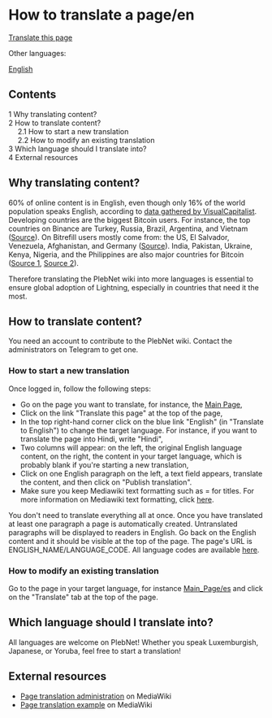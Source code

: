 <span id="how-to-translate-a-pageen"></span>
= How to translate a page/en =

<div class="mw-pt-translate-header noprint" dir="ltr" lang="en">

[[Special_Translate_amp_group_page_How_to_translate_a_page_amp_language_en_amp_action_page_amp_filter_.html|Translate this page]]

</div>
<div class="mw-parser-output">

<div class="mw-pt-languages noprint" lang="en" dir="ltr">

<div class="mw-pt-languages-label">

Other languages:

</div>
<div class="mw-pt-languages-list">

[[/plebnet.wiki/wiki/How_to_translate_a_page|English]]

</div>

</div>
<div id="toc" class="toc" role="navigation" aria-labelledby="mw-toc-heading">

<div class="toctitle" lang="en" dir="ltr">

<span id="mw-toc-heading"></span>
== Contents ==

<span class="toctogglespan"></span>

</div>
* [[#Why_translating_content.3F|<span class="tocnumber">1</span> <span class="toctext">Why translating content?</span>]]
* [[#How_to_translate_content.3F|<span class="tocnumber">2</span> <span class="toctext">How to translate content?</span>]]
** [[#How_to_start_a_new_translation|<span class="tocnumber">2.1</span> <span class="toctext">How to start a new translation</span>]]
** [[#How_to_modify_an_existing_translation|<span class="tocnumber">2.2</span> <span class="toctext">How to modify an existing translation</span>]]
* [[#Which_language_should_I_translate_into.3F|<span class="tocnumber">3</span> <span class="toctext">Which language should I translate into?</span>]]
* [[#External_resources|<span class="tocnumber">4</span> <span class="toctext">External resources</span>]]


</div>
<span id="why-translating-content"></span>
== <span id="Why_translating_content?"></span><span id="Why_translating_content.3F" class="mw-headline">Why translating content?</span> ==

60% of online content is in English, even though only 16% of the world population speaks English, according to [https://www.visualcapitalist.com/the-most-used-languages-on-the-internet/ data gathered by VisualCapitalist]. Developing countries are the biggest Bitcoin users. For instance, the top countries on Binance are Turkey, Russia, Brazil, Argentina, and Vietnam ([https://www.similarweb.com/website/binance.com/#overview Source]). On Bitrefill users mostly come from: the US, El Salvador, Venezuela, Afghanistan, and Germany ([https://www.similarweb.com/website/bitrefill.com/#overview Source]). India, Pakistan, Ukraine, Kenya, Nigeria, and the Philippines are also major countries for Bitcoin ([https://blog.chainalysis.com/reports/2021-global-crypto-adoption-index Source 1], [https://www.statista.com/chart/18345/crypto-currency-adoption/ Source 2]).

Therefore translating the PlebNet wiki into more languages is essential to ensure global adoption of Lightning, especially in countries that need it the most.

<span id="how-to-translate-content"></span>
== <span id="How_to_translate_content?"></span><span id="How_to_translate_content.3F" class="mw-headline">How to translate content?</span> ==

You need an account to contribute to the PlebNet wiki. Contact the administrators on Telegram to get one.

<span id="how-to-start-a-new-translation"></span>
=== <span id="How_to_start_a_new_translation" class="mw-headline">How to start a new translation</span> ===

Once logged in, follow the following steps:

* Go on the page you want to translate, for instance, the [[/plebnet.wiki/wiki/Main_Page|Main Page]],
* Click on the link &quot;Translate this page&quot; at the top of the page,
* In the top right-hand corner click on the blue link &quot;English&quot; (in &quot;Translate to English&quot;) to change the target language. For instance, if you want to translate the page into Hindi, write &quot;Hindi&quot;,
* Two columns will appear: on the left, the original English language content, on the right, the content in your target language, which is probably blank if you're starting a new translation,
* Click on one English paragraph on the left, a text field appears, translate the content, and then click on &quot;Publish translation&quot;.
* Make sure you keep Mediawiki text formatting such as = for titles. For more information on Mediawiki text formatting, click [https://www.mediawiki.org/wiki/Help:Formatting here].

You don't need to translate everything all at once. Once you have translated at least one paragraph a page is automatically created. Untranslated paragraphs will be displayed to readers in English. Go back on the English content and it should be visible at the top of the page. The page's URL is ENGLISH_NAME/LANGUAGE_CODE. All language codes are available [https://iso639-3.sil.org/code_tables/639/data here].

<span id="how-to-modify-an-existing-translation"></span>
=== <span id="How_to_modify_an_existing_translation" class="mw-headline">How to modify an existing translation</span> ===

Go to the page in your target language, for instance [[/plebnet.wiki/wiki/Main_Page/es|Main_Page/es]] and click on the &quot;Translate&quot; tab at the top of the page.

<span id="which-language-should-i-translate-into"></span>
== <span id="Which_language_should_I_translate_into?"></span><span id="Which_language_should_I_translate_into.3F" class="mw-headline">Which language should I translate into?</span> ==

All languages are welcome on PlebNet! Whether you speak Luxemburgish, Japanese, or Yoruba, feel free to start a translation!

<span id="external-resources"></span>
== <span id="External_resources" class="mw-headline">External resources</span> ==

* [https://www.mediawiki.org/wiki/Help:Extension:Translate/Page_translation_administration Page translation administration] on MediaWiki
* [https://www.mediawiki.org/wiki/Help:Extension:Translate/Page_translation_example Page translation example] on MediaWiki


</div>
